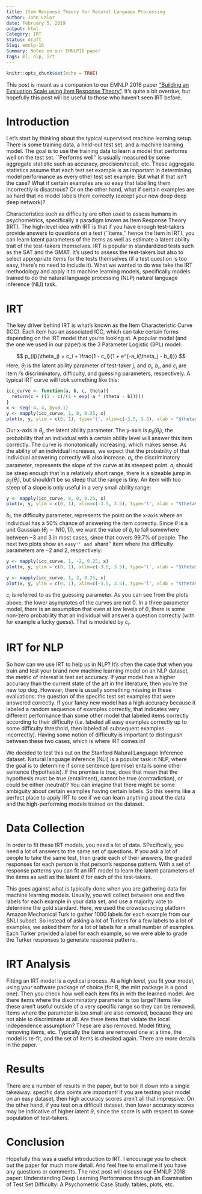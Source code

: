 ```yaml
---
title: Item Response Theory for Natural Language Processing
author: John Lalor
date: February 5, 2019
output: html
Category: IRT
Status: draft
Slug: emnlp-16
Summary: Notes on our EMNLP16 paper
Tags: ml, nlp, irt
---
```


```r
knitr::opts_chunk$set(echo = TRUE)
```

This post is meant as a companion to our EMNLP 2016 paper ["Building an Evaluation Scale using Item Response Theory"](https://arxiv.org/abs/1605.08889). 
It's quite a bit overdue, but hopefully this post will be useful to those who haven't seen IRT before.

# Introduction

Let's start by thinking about the typical supervised machine learning setup. 
There is some training data, a held-out test set, and a machine learning model.
The goal is to use the training data to learn a model that performs well on the test set.
``Performs well'' is usually measured by some aggregate statistic such as accuracy, precision/recall, etc.
These aggregate statistics assume that each test set example is as important in determining model performance as every other test set example.
But what if that isn't the case?
What if certain examples are so easy that labelling them incorrectly is disastrous?
Or on the other hand, what if certain examples are so hard that no model labels them correctly (except your new deep deep deep network)?

Characteristics such as difficulty are often used to assess humans in psychometrics, specifically a paradigm known as Item Response Theory (IRT).
The high-level idea with IRT is that if you have enough test-takers provide answers to questions on a test (``items,'' hence the Item in IRT), you can learn latent parameters of the items as well as estimate a latent ability trait of the test-takers themselves.
IRT is popular in standardized tests such as the SAT and the GMAT.
It's used to assess the test-takers but also to select appropriate items for the tests themselves (if a test question is too easy, there's no need to include it).
What we wanted to do was take the IRT methodology and apply it to machine learning models, specifically models trained to do the natural language processing (NLP) natural language inference (NLI) task.

# IRT 

The key driver behind IRT is what's known as the Item Characteristic Curve (ICC).
Each item has an associated ICC, which can take certain forms depending on the IRT model that you're looking at.
A popular model (and the one we used in our paper) is the 3 Parameter Logistic (3PL) model:

$$
p_{ij}(\theta_j) = c_i + \frac{1 - c_i}{1 + e^{-a_i(\theta_j - b_i)}}
$$
Here, $\theta_j$ is the latent ability parameter of test-taker $j$, and $a_i$, $b_i$, and $c_i$ are item $i$'s discriminatory, difficulty, and guessing parameters, respectively.
A typical IRT curve will look something like this:
 
```r

icc_curve <- function(a, b, c, theta){
  return(c + ((1 - c)/(1 + exp(-a * (theta - b)))))
}
x <- seq(-4, 4, by=0.1)
y <- mapply(icc_curve, 1, 0, 0.25, x)
plot(x, y, ylim = c(0, 1), type='l', xlim=c(-3.5, 3.5), xlab = "$theta$", ylab="p($theta$)")
```

Our x-axis is $\theta_j$, the latent ability parameter.
The y-axis is $p_{ij}(\theta_j)$, the probability that an individual with a certain ability level will answer this item correctly.
The curve is monotonically increasing, which makes sense. 
As the ability of an individual increases, we expect that the probability of that individual answering correctly will also increase.
$a_i$, the discriminatory parameter, represents the slope of the curve at its steepest point.
$a_i$ should be steep enough that in a relatively short range, there is a sizeable jump in $p_{ij}(\theta_j)$, but shouldn't be so steep that the range is tiny.
An item with too steep of a slope is only useful in a very small ability range:

```r

y <- mapply(icc_curve, 8, 0, 0.25, x)
plot(x, y, ylim = c(0, 1), xlim=c(-3.5, 3.5), type='l', xlab = "$theta$", ylab="p($theta$)")
```

$b_i$, the difficulty parameter, represents the point on the x-axis where an individual has a 50\% chance of answering the item correctly.
Since $\theta$ is a unit Gaussian ($\theta_j \sim N(0, 1)$), we want the value of $b_i$ to fall somewhere between $-3$ and $3$ in most cases, since that covers 99.7\% of people.
The next two plots show an ``easy'' and a ``hard'' item where the difficulty parameters are $-2$ and $2$, respectively:

```r

y <- mapply(icc_curve, 1, -2, 0.25, x)
plot(x, y, ylim = c(0, 1), xlim=c(-3.5, 3.5), type='l', xlab = "$theta$", ylab="p($theta$)")

```

```r
y <- mapply(icc_curve, 1, 2, 0.25, x)
plot(x, y, ylim = c(0, 1), xlim=c(-3.5, 3.5), type='l', xlab = "$theta$", ylab="p($theta$)")
```

$c_i$ is referred to as the guessing parameter. As you can see from the plots above, the lower asymptotes of the curves are not $0$. In a three parameter model, there is an assumption that even at low levels of $\theta$, there is some non-zero probability that an individual will answer a question correctly (with for example a lucky guess). That is modeled by $c_i$.

# IRT for NLP

So how can we use IRT to help us in NLP? It's often the case that when you train and test your brand new machine learning model on an NLP dataset, the metric of interest is test set accuracy. If your model has a higher accuracy than the current state of the art in the literature, then you're the new top dog. However, there is usually something missing in these evaluations: the question of the specific test set examples that were answered correctly. If your fancy new model has a high accuracy because it labeled a random sequence of examples correctly, that indicates very different performance than some other model that labeled items correctly according to their difficulty (i.e. labeled all easy examples correctly up to some difficulty threshold, then labeled all subsequent examples incorrectly). Having some notion of difficulty is important to distinguish between these two cases, which is where IRT comes in!

We decided to test this out on the Stanford Natural Language Inference dataset. Natural language inference (NLI) is a popular task in NLP, where the goal is to determine if some sentence (premise) entails some other sentence (hypothesis). If the premise is true, does that mean that the hypothesis must be true (entailment), cannot be true (contradiction), or could be either (neutral)? You can imagine that there might be some ambiguity about certain examples having certain labels. So this seems like a perfect place to apply IRT to see if we can learn anything about the data and the high-performing models trained on the dataset.

# Data Collection

In order to fit these IRT models, you need a lot of data. SPecifically, you need a lot of answers to the same set of questions. If you ask a lot of people to take the same test, then grade each of their answers, the graded responses for each person is that person's response pattern. With a set of response patterns you can fit an IRT model to learn the latent parameters of the items as well as the latent $\theta$ for each of the test-takers.

This goes against what is typically done when you are gathering data for machine learning models. Usually, you will collect between one and five labels for each example in your data set, and use a majority vote to determine the gold standard. Here, we used the crowdsourcing platform Amazon Mechanical Turk to gather 1000 labels for each example from our SNLI subset. So instead of asking a lot of Turkers for a few labels to a lot of examples, we asked them for a lot of labels for a small number of examples. Each Turker provided a label for each example, so we were able to grade the Turker responses to generate response patterns.

# IRT Analysis

Fitting an IRT model is a cyclical process. At a high level, you fit your model, using your software package of choice (for R, the mirt package is a good one). Then you check how well each item fits in with the learned model. Are there items where the discriminatory parameter is too large? Items like these aren't useful outside of a very specific range so they can be removed. Items where the parameter is too small are also removed, because they are not able to discriminate at all. Are there items that violate the local independence assumption? These are also removed.
Model fitting, removing items, etc. Typically the items are removed one at a time, the model is re-fit, and the set of items is checked again. There are more details in the paper.

# Results

There are a number of results in the paper, but to boil it down into a single takeaway: specific data points are important! If you are testing your model on an easy dataset, then high accuracy scores aren't all that impressive. On the other hand, if you test on a difficult dataset, then lower accuracy scores may be indicative of higher latent $\theta$, since the score is with respect to some population of test-takers. 

# Conclusion
Hopefully this was a useful introduction to IRT. I encourage you to check out the paper for much more detail. And feel free to email me if you have any questions or comments. The next post will discuss our EMNLP 2018 paper: Understanding Deep Learning Performance through an Examination of Test Set Difficulty: A Psychometric Case Study.
tables, plots, etc.